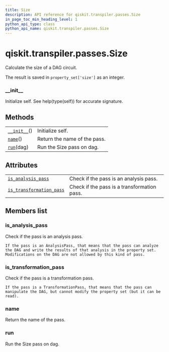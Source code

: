```yaml
---
title: Size
description: API reference for qiskit.transpiler.passes.Size
in_page_toc_min_heading_level: 1
python_api_type: class
python_api_name: qiskit.transpiler.passes.Size
---
```


# qiskit.transpiler.passes.Size

<Class id="qiskit.transpiler.passes.Size" isDedicatedPage={true} github="https://github.com/qiskit/qiskit/tree/stable/0.18/qiskit/transpiler/passes/analysis/size.py" signature="Size(*args, **kwargs)" modifiers="class">
  Calculate the size of a DAG circuit.

  The result is saved in `property_set['size']` as an integer.

  ### \_\_init\_\_

  <Function id="qiskit.transpiler.passes.Size.__init__" signature="__init__()">
    Initialize self. See help(type(self)) for accurate signature.
  </Function>

  ## Methods

  |                                                                                                  |                              |
  | ------------------------------------------------------------------------------------------------ | ---------------------------- |
  | [`__init__`](#qiskit.transpiler.passes.Size.__init__ "qiskit.transpiler.passes.Size.__init__")() | Initialize self.             |
  | [`name`](#qiskit.transpiler.passes.Size.name "qiskit.transpiler.passes.Size.name")()             | Return the name of the pass. |
  | [`run`](#qiskit.transpiler.passes.Size.run "qiskit.transpiler.passes.Size.run")(dag)             | Run the Size pass on dag.    |

  ## Attributes

  |                                                                                                                                          |                                             |
  | ---------------------------------------------------------------------------------------------------------------------------------------- | ------------------------------------------- |
  | [`is_analysis_pass`](#qiskit.transpiler.passes.Size.is_analysis_pass "qiskit.transpiler.passes.Size.is_analysis_pass")                   | Check if the pass is an analysis pass.      |
  | [`is_transformation_pass`](#qiskit.transpiler.passes.Size.is_transformation_pass "qiskit.transpiler.passes.Size.is_transformation_pass") | Check if the pass is a transformation pass. |

  ## Members list

  ### is\_analysis\_pass

  <Attribute id="qiskit.transpiler.passes.Size.is_analysis_pass">
    Check if the pass is an analysis pass.

    If the pass is an AnalysisPass, that means that the pass can analyze the DAG and write the results of that analysis in the property set. Modifications on the DAG are not allowed by this kind of pass.
  </Attribute>

  ### is\_transformation\_pass

  <Attribute id="qiskit.transpiler.passes.Size.is_transformation_pass">
    Check if the pass is a transformation pass.

    If the pass is a TransformationPass, that means that the pass can manipulate the DAG, but cannot modify the property set (but it can be read).
  </Attribute>

  ### name

  <Function id="qiskit.transpiler.passes.Size.name" signature="name()">
    Return the name of the pass.
  </Function>

  ### run

  <Function id="qiskit.transpiler.passes.Size.run" signature="run(dag)">
    Run the Size pass on dag.
  </Function>
</Class>

